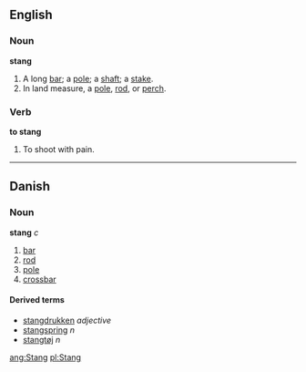==English==
===Noun===
'''stang'''

#A long [[bar]]; a [[pole]]; a [[shaft]]; a [[stake]].
#In land measure, a [[pole]], [[rod]], or [[perch]].

===Verb===
'''to stang'''

#To shoot with pain.

----

==Danish==
===Noun===
'''stang''' ''c''

# [[bar]]
# [[rod]]
# [[pole]]
# [[crossbar]]

====Derived terms====
*[[stangdrukken]] ''adjective''
*[[stangspring]] ''n''
*[[stangtøj]] ''n''

[[ang:Stang]]
[[pl:Stang]]